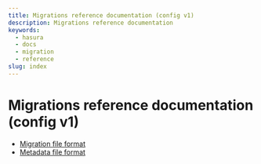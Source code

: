 ```yaml
---
title: Migrations reference documentation (config v1)
description: Migrations reference documentation
keywords:
  - hasura
  - docs
  - migration
  - reference
slug: index
---
```


# Migrations reference documentation (config v1)

- [Migration file format](/migrations-metadata-seeds/legacy-configs/config-v1/reference/migration-file-format.mdx)
- [Metadata file format](/migrations-metadata-seeds/legacy-configs/config-v1/reference/metadata-file-format.mdx)
